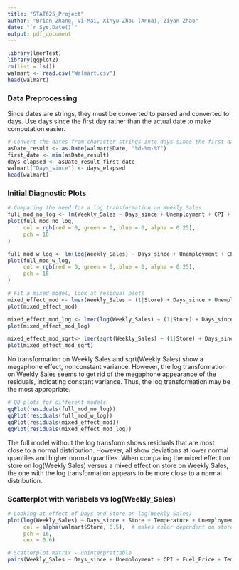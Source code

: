 ```yaml
---
title: "STAT625_Project"
author: "Brian Zhang, Vi Mai, Xinyu Zhou (Anna), Ziyan Zhao"
date: "`r Sys.Date()`"
output: pdf_document
---
```

```r
library(lmerTest)
library(ggplot2)
rm(list = ls())
walmart <- read.csv("Walmart.csv")
head(walmart)
```

### Data Preprocessing 

Since dates are strings, they must be converted to parsed and converted to days. Use days since the first day rather than the actual date to make computation easier. 
```r
# Convert the dates from character strings into days since the first date 
asDate_result <- as.Date(walmart$Date, "%d-%m-%Y")
first_date <- min(asDate_result)
days_elapsed <- asDate_result-first_date
walmart["Days_since"] <- days_elapsed
head(walmart)
```

### Initial Diagnostic Plots 
```r
# Comparing the need for a log transformation on Weekly Sales 
full_mod_no_log <- lm(Weekly_Sales ~ Days_since + Unemployment + CPI + Fuel_Price + Temperature + Holiday_Flag, data = walmart)
plot(full_mod_no_log,
     col = rgb(red = 0, green = 0, blue = 0, alpha = 0.25), 
     pch = 16
)

full_mod_w_log <- lm(log(Weekly_Sales) ~ Days_since + Unemployment + CPI + Fuel_Price + Temperature + Holiday_Flag, data = walmart)
plot(full_mod_w_log,
     col = rgb(red = 0, green = 0, blue = 0, alpha = 0.25), 
     pch = 16
)
```

```r
# Fit a mixed model, look at residual plots
mixed_effect_mod <- lmer(Weekly_Sales ~ (1|Store) + Days_since + Unemployment + CPI + Fuel_Price + Temperature + Holiday_Flag, data=walmart)
plot(mixed_effect_mod)

mixed_effect_mod_log <- lmer(log(Weekly_Sales) ~ (1|Store) + Days_since + Unemployment + CPI + Fuel_Price + Temperature + Holiday_Flag, data=walmart)
plot(mixed_effect_mod_log)

mixed_effect_mod_sqrt<- lmer(sqrt(Weekly_Sales) ~ (1|Store) + Days_since + Unemployment + CPI + Fuel_Price + Temperature + Holiday_Flag, data=walmart)
plot(mixed_effect_mod_sqrt)
```

No transformation on Weekly Sales and sqrt(Weekly Sales) show a megaphone effect, nonconstant variance. However, the log transformation on Weekly Sales seems to get rid of the megaphone appearance of the residuals, indicating constant variance. Thus, the log transformation may be the most appropriate. 

```r
# QQ plots for different models 
qqPlot(residuals(full_mod_no_log))
qqPlot(residuals(full_mod_w_log))
qqPlot(residuals(mixed_effect_mod))
qqPlot(residuals(mixed_effect_mod_log))
```

The full model without the log transform shows residuals that are most close to a normal distribution. However, all show deviations at lower normal quantiles and higher normal quantiles. When comparing the mixed effect on store on log(Weekly Sales) versus a mixed effect on store on Weekly Sales, the one with the log transformation appears to be more close to a normal distribution. 



### Scatterplot with variabels vs log(Weekly_Sales)
```r
# Looking at effect of Days and Store on log(Weekly Sales)
plot(log(Weekly_Sales) ~ Days_since + Store + Temperature + Unemployment + CPI + Fuel_Price + Temperature + Holiday_Flag, data = walmart, 
     col = alpha(walmart$Store, 0.5),  # makes color dependent on store 
     pch = 16,
     cex = 0.6)
```

```r
# Scatterplot matrix - uninterprettable
pairs(Weekly_Sales ~ Days_since + Unemployment + CPI + Fuel_Price + Temperature + Holiday_Flag, data = walmart)
```